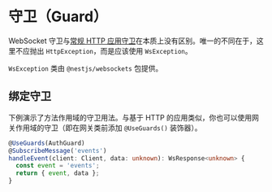 # 守卫（Guard）

WebSocket 守卫与[常规 HTTP 应用守卫](/guards)在本质上没有区别。唯一的不同在于，这里不应抛出 `HttpException`，而是应该使用 `WsException`。

<CalloutInfo>

`WsException` 类由 `@nestjs/websockets` 包提供。

</CalloutInfo>

## 绑定守卫

下例演示了方法作用域的守卫用法。与基于 HTTP 的应用类似，你也可以使用网关作用域的守卫（即在网关类前添加 `@UseGuards()` 装饰器）。

```ts
@UseGuards(AuthGuard)
@SubscribeMessage('events')
handleEvent(client: Client, data: unknown): WsResponse<unknown> {
  const event = 'events';
  return { event, data };
}
```
